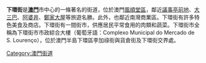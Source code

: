 {{unreferenced|time=2015-04-20T04:34:54+00:00}}
'''下環街'''是'''[[澳門|澳門]]'''市中心的一條著名的街道，位於澳門[[風順堂區|風順堂區]]，鄰近[[議事亭前地|議事亭前地]]、[[大三巴|大三巴]]、[[阿婆井|阿婆井]]、[[鄭家大屋|鄭家大屋]]等旅遊名勝。此外，也鄰近南灣商業區。下環街有許多特色美食及商店。下環街有一間街市，供應居民平常食用的肉類和蔬菜。下環街市全稱為下環街市市政綜合大樓（葡萄牙語：Complexo Municipal do Mercado de S. Lourenço），位於澳門半島下環區李加祿街與貨倉街及下環街交界處。

[[Category:澳門街道|Category:澳門街道]]